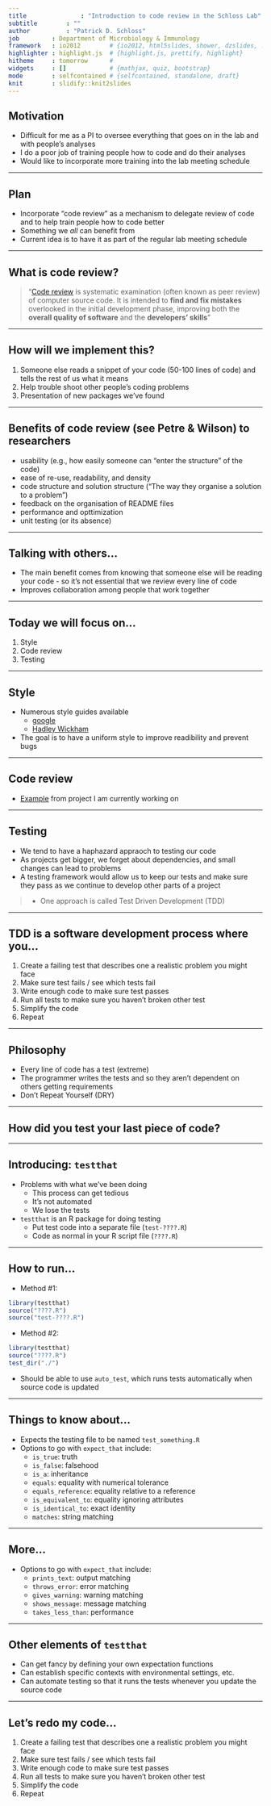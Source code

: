 ```yaml
---
title				: "Introduction to code review in the Schloss Lab"
subtitle		: ""
author			: "Patrick D. Schloss"
job         : Department of Microbiology & Immunology
framework   : io2012        # {io2012, html5slides, shower, dzslides, ...}
highlighter : highlight.js  # {highlight.js, prettify, highlight}
hitheme     : tomorrow      # 
widgets     : []            # {mathjax, quiz, bootstrap}
mode        : selfcontained # {selfcontained, standalone, draft}
knit        : slidify::knit2slides
--- 
```


## Motivation

* Difficult for me as a PI to oversee everything that goes on in the lab and with people's analyses
* I do a poor job of training people how to code and do their analyses
* Would like to incorporate more training into the lab meeting schedule

--- 

## Plan

* Incorporate "code review" as a mechanism to delegate review of code and to
help train people how to code better
* Something we *all* can benefit from
* Current idea is to have it as part of the regular lab meeting schedule

---

## What is code review?

> "[Code review](http://en.wikipedia.org/wiki/Code_review) is systematic
> examination (often known as peer review) of computer source code. It is
> intended to **find and fix mistakes** overlooked in the initial development
> phase, improving both the **overall quality of software** and the
> **developers' skills**"

---

## How will we implement this?

1. Someone else reads a snippet of your code (50-100 lines of code) and tells
the rest of us what it means
1. Help trouble shoot other people's coding problems
1. Presentation of new packages we've found

---

## Benefits of code review (see Petre & Wilson) to researchers

* usability (e.g., how easily someone can “enter the structure” of the code)
* ease of re-use, readability, and density
* code structure and solution structure (“The way they organise a solution to a problem”)
* feedback on the organisation of README files
* performance and opttimization
* unit testing (or its absence)

---

## Talking with others...

* The main benefit comes from knowing that someone else will be reading your
code - so it's not essential that we review every line of code
* Improves collaboration among people that work together

---

## Today we will focus on...

1. Style
1. Code review
1. Testing

---

## Style

* Numerous style guides available
  * [google](http://google-styleguide.googlecode.com/svn/trunk/Rguide.xml)
  * [Hadley Wickham](http://adv-r.had.co.nz/Style.html)
* The goal is to have a uniform style to improve readibility and prevent bugs

---

## Code review

* [Example](https://github.com/SchlossLab/miseq_analysis/blob/master/code/split_error_summary.R)
from project I am currently working on

---

## Testing

* We tend to have a haphazard appraoch to testing our code
* As projects get bigger, we forget about dependencies, and small changes
can lead to problems
* A testing framework would allow us to keep our tests and make sure they pass
as we continue to develop other parts of a project

> * One approach is called Test Driven Development (TDD)

---

## TDD is a software development process where you...

1. Create a failing test that describes one a realistic problem you might face
1. Make sure test fails / see which tests fail
1. Write enough code to make sure test passes
1. Run all tests to make sure you haven't broken other test
1. Simplify the code
1. Repeat

---

## Philosophy

* Every line of code has a test (extreme)
* The programmer writes the tests and so they aren't dependent on others getting requirements
* Don't Repeat Yourself (DRY)

---

## How did you test your last piece of code?

---

## Introducing: `testthat`

* Problems with what we've been doing
	* This process can get tedious
	* It's not automated
	* We lose the tests
* `testthat` is an R package for doing testing
  * Put test code into a separate file (`test-????.R`)
  * Code as normal in your R script file (`????.R`)

---

## How to run...

* Method #1:
```r
library(testthat)
source("????.R")
source("test-????.R")
```

* Method #2:
```r
library(testthat)
source("????.R")
test_dir("./")
```

* Should be able to use `auto_test`, which runs tests automatically when source
code is updated

---

## Things to know about...
* Expects the testing file to be named `test_something.R`
* Options to go with `expect_that` include:
  * `is_true`: truth
  * `is_false`: falsehood
  * `is_a`: inheritance
  * `equals`: equality with numerical tolerance
  * `equals_reference`: equality relative to a reference
  * `is_equivalent_to`: equality ignoring attributes
  * `is_identical_to`: exact identity
  * `matches`: string matching

---

## More...

* Options to go with `expect_that` include:
  * `prints_text`: output matching
  * `throws_error`: error matching
  * `gives_warning`: warning matching
  * `shows_message`: message matching
  * `takes_less_than`: performance

---

## Other elements of `testthat`

* Can get fancy by defining your own expectation functions
* Can establish specific contexts with environmental settings, etc.
* Can automate testing so that it runs the tests whenever you update the source code

---

## Let's redo my code...

1. Create a failing test that describes one a realistic problem you might face
1. Make sure test fails / see which tests fail
1. Write enough code to make sure test passes
1. Run all tests to make sure you haven't broken other test
1. Simplify the code
1. Repeat
